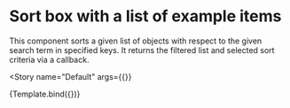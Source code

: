 

<Meta
  title="Components/Selection Menus/Sorting"
  component={SortBox}
  decorators={decorators}
/>


# Sort box with a list of example items
This component sorts a given list of objects
with respect to the given search term in specified keys.
It returns the filtered list and selected sort criteria via a callback.

<Story
  name="Default"
  args={{}}
>
  {Template.bind({})}
</Story>

<ArgsTable of={SortBox} />
